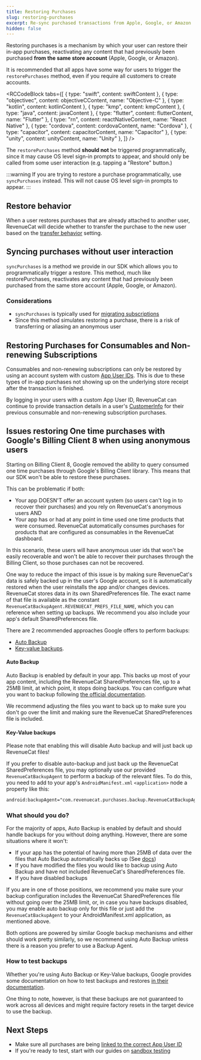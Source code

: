 ```yaml
---
title: Restoring Purchases
slug: restoring-purchases
excerpt: Re-sync purchased transactions from Apple, Google, or Amazon
hidden: false
---
```


Restoring purchases is a mechanism by which your user can restore their in-app purchases, reactivating any content that had previously been purchased **from the same store account** (Apple, Google, or Amazon).

It is recommended that all apps have some way for users to trigger the `restorePurchases` method, even if you require all customers to create accounts.


<RCCodeBlock
  tabs={[
    { type: "swift", content: swiftContent },
    { type: "objectivec", content: objectiveCContent, name: "Objective-C" },
    { type: "kotlin", content: kotlinContent },
    { type: "kmp", content: kmpContent },
    { type: "java", content: javaContent },
    { type: "flutter", content: flutterContent, name: "Flutter" },
    { type: "rn", content: reactNativeContent, name: "React Native" },
    { type: "cordova", content: cordovaContent, name: "Cordova" },
    { type: "capacitor", content: capacitorContent, name: "Capacitor" },
    { type: "unity", content: unityContent, name: "Unity" },
  ]}
/>

The `restorePurchases` method **should not** be triggered programmatically, since it may cause OS level sign-in prompts to appear, and should only be called from some user interaction (e.g. tapping a "Restore" button.)

:::warning
If you are trying to restore a purchase programmatically, use `syncPurchases` instead. This will not cause OS level sign-in prompts to appear.
:::

## Restore behavior

When a user restores purchases that are already attached to another user, RevenueCat will decide whether to transfer the purchase to the new user based on the [transfer behavior](/projects/restore-behavior) setting.

## Syncing purchases without user interaction

`syncPurchases` is a method we provide in our SDK which allows you to programmatically trigger a restore. This method, much like restorePurchases, reactivates any content that had previously been purchased from the same store account (Apple, Google, or Amazon).

### Considerations

- `syncPurchases` is typically used for [migrating subscriptions](/migrating-to-revenuecat/migrating-existing-subscriptions)
- Since this method simulates restoring a purchase, there is a risk of transferring or aliasing an anonymous user

## Restoring Purchases for Consumables and Non-renewing Subscriptions

Consumables and non-renewing subscriptions can only be restored by using an account system with custom [App User IDs](/customers/user-ids). This is due to these types of in-app purchases not showing up on the underlying store receipt after the transaction is finished.

By logging in your users with a custom App User ID, RevenueCat can continue to provide transaction details in a user's [CustomerInfo](/customers/customer-info) for their previous consumable and non-renewing subscription purchases.

## Issues restoring One time purchases with Google's Billing Client 8 when using anonymous users

Starting on Billing Client 8, Google removed the ability to query consumed one time purchases through Google's Billing Client library. This means that our SDK won't be able to restore these purchases.

This can be problematic if both:
- Your app DOESN'T offer an account system (so users can't log in to recover their purchases) and you rely on RevenueCat's anonymous users AND
- Your app has or had at any point in time used one time products that were consumed. RevenueCat automatically consumes purchases for products that are configured as consumables in the RevenueCat dashboard.

In this scenario, these users will have anonymous user ids that won't be easily recoverable and won't be able to recover their purchases through the Billing Client, so those purchases can not be recovered.

One way to reduce the impact of this issue is by making sure RevenueCat's data is safely backed up in the user's Google account, so it is automatically restored when the user reinstalls the app and/or changes devices. RevenueCat stores data in its own SharedPreferences file. The exact name of that file is available as the constant `RevenueCatBackupAgent.REVENUECAT_PREFS_FILE_NAME`, which you can reference when setting up backups. We recommend you also include your app's default SharedPreferences file. 

There are 2 recommended approaches Google offers to perform backups:
- [Auto Backup](https://developer.android.com/identity/data/autobackup)
- [Key-value backups](https://developer.android.com/identity/data/keyvaluebackup). 

#### Auto Backup
Auto Backup is enabled by default in your app. This backs up most of your app content, including the RevenueCat SharedPreferences file, up to a 25MB limit, at which point, it stops doing backups. You can configure what you want to backup following [the official documentation](https://developer.android.com/identity/data/autobackup#IncludingFiles).

We recommend adjusting the files you want to back up to make sure you don't go over the limit and making sure the RevenueCat SharedPreferences file is included.

#### Key-Value backups
Please note that enabling this will disable Auto backup and will just back up RevenueCat files!

If you prefer to disable auto-backup and just back up the RevenueCat SharedPreferences file, you may optionally use our provided `RevenueCatBackupAgent` to perform a backup of the relevant files. To do this, you need to add to your app's `AndroidManifest.xml` `<application>` node a property like this:

```xml
android:backupAgent="com.revenuecat.purchases.backup.RevenueCatBackupAgent"
```

### What should you do?
For the majority of apps, Auto Backup is enabled by default and should handle backups for you without doing anything. However, there are some situations where it won't:
- If your app has the potential of having more than 25MB of data over the files that Auto Backup automatically backs up (See [docs](https://developer.android.com/identity/data/autobackup#Files))
- If you have modified the files you would like to backup using Auto Backup and have not included RevenueCat's SharedPreferences file.
- If you have disabled backups

If you are in one of those positions, we recommend you make sure your backup configuration includes the RevenueCat SharedPreferences file without going over the 25MB limit, or, in case you have backups disabled, you may enable auto backup only for this file or just add the `RevenueCatBackupAgent` to your AndroidManifest.xml application, as mentioned above.

Both options are powered by similar Google backup mechanisms and either should work pretty similarly, so we recommend using Auto Backup unless there is a reason you prefer to use a Backup Agent.

### How to test backups
Whether you're using Auto Backup or Key-Value backups, Google provides some documentation on how to test backups and restores [in their documentation](https://developer.android.com/identity/data/testingbackup).

One thing to note, however, is that these backups are not guaranteed to work across all devices and might require factory resets in the target device to use the backup.

## Next Steps

- Make sure all purchases are being [linked to the correct App User ID](/customers/user-ids)
- If you're ready to test, start with our guides on [sandbox testing](/test-and-launch/debugging)
